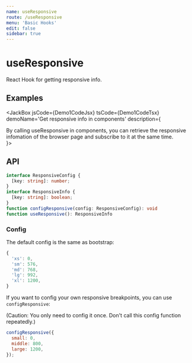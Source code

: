 ```yaml
---
name: useResponsive
route: /useResponsive
menu: 'Basic Hooks'
edit: false
sidebar: true
---
```




# useResponsive

React Hook for getting responsive info.

## Examples

<JackBox jsCode={Demo1CodeJsx} tsCode={Demo1CodeTsx} demoName='Get responsive info in components' description={
  <div>
    By calling useResponsive in components, you can retrieve the responsive infomation of the browser page and subscribe to it at the same time.
  </div>
}>
  <Demo1/>
</JackBox>

## API

```typescript
interface ResponsiveConfig {
  [key: string]: number;
}
interface ResponsiveInfo {
  [key: string]: boolean;
}
function configResponsive(config: ResponsiveConfig): void
function useResponsive(): ResponsiveInfo
```

### Config

The default config is the same as bootstrap:

```javascript
{
  'xs': 0,
  'sm': 576,
  'md': 768,
  'lg': 992,
  'xl': 1200,
}
```

If you want to config your own responsive breakpoints, you can use `configResponsive`:

(Caution: You only need to config it once. Don't call this config function repeatedly.)

```javascript
configResponsive({
  small: 0,
  middle: 800,
  large: 1200,
});
```
